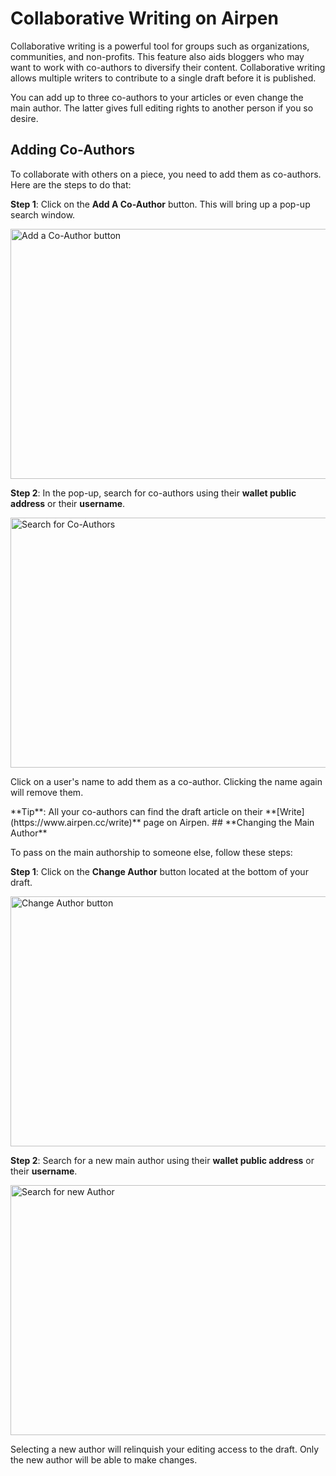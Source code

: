
# **Collaborative Writing on Airpen**

Collaborative writing is a powerful tool for groups such as organizations, communities, and non-profits. This feature also aids bloggers who may want to work with co-authors to diversify their content. Collaborative writing allows multiple writers to contribute to a single draft before it is published.

You can add up to three co-authors to your articles or even change the main author. The latter gives full editing rights to another person if you so desire.

## **Adding Co-Authors**

To collaborate with others on a piece, you need to add them as co-authors. Here are the steps to do that:

**Step 1**: Click on the **Add A Co-Author** button. This will bring up a pop-up search window.

<Image src="/images/collaborative-writing/co-author.png" alt="Add a Co-Author button" width="1200" height="400" />

**Step 2**: In the pop-up, search for co-authors using their **wallet public address** or their **username**.

<Image src="/images/collaborative-writing/search-co-authors.png" alt="Search for Co-Authors" width="1200" height="400" />

Click on a user's name to add them as a co-author. Clicking the name again will remove them.

<Callout>
**Tip**: All your co-authors can find the draft article on their **[Write](https://www.airpen.cc/write)** page on Airpen.
</Callout>
## **Changing the Main Author**

To pass on the main authorship to someone else, follow these steps:

**Step 1**: Click on the **Change Author** button located at the bottom of your draft.

<Image src="/images/collaborative-writing/author.png" alt="Change Author button" width="1200" height="400" />

**Step 2**: Search for a new main author using their **wallet public address** or their **username**.

<Image src="/images/collaborative-writing/change-author.png" alt="Search for new Author" width="1200" height="400" />

Selecting a new author will relinquish your editing access to the draft. Only the new author will be able to make changes.
